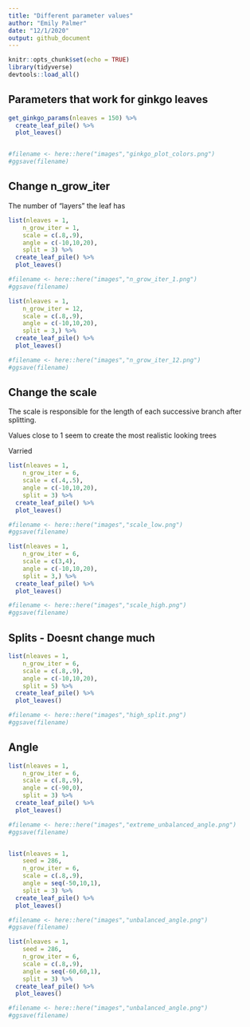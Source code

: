 ```yaml
---
title: "Different parameter values"
author: "Emily Palmer"
date: "12/1/2020"
output: github_document
---
```


```r
knitr::opts_chunk$set(echo = TRUE)
library(tidyverse)
devtools::load_all()
```

## Parameters that work for ginkgo leaves

```r
get_ginkgo_params(nleaves = 150) %>% 
  create_leaf_pile() %>% 
  plot_leaves()


#filename <- here::here("images","ginkgo_plot_colors.png")
#ggsave(filename)
```



## Change n_grow_iter

The number of "layers" the leaf has 

```r
list(nleaves = 1,
    n_grow_iter = 1,
    scale = c(.8,.9),
    angle = c(-10,10,20),
    split = 3) %>% 
  create_leaf_pile() %>% 
  plot_leaves()

#filename <- here::here("images","n_grow_iter_1.png")
#ggsave(filename)

list(nleaves = 1,
    n_grow_iter = 12,
    scale = c(.8,.9),
    angle = c(-10,10,20),
    split = 3,) %>% 
  create_leaf_pile() %>% 
  plot_leaves()

#filename <- here::here("images","n_grow_iter_12.png")
#ggsave(filename)

```

## Change the scale 

The scale is responsible for the length of each successive branch after splitting. 

Values close to 1 seem to create the most realistic looking trees

Varried

```r
list(nleaves = 1,
    n_grow_iter = 6,
    scale = c(.4,.5),
    angle = c(-10,10,20),
    split = 3) %>% 
  create_leaf_pile() %>% 
  plot_leaves()

#filename <- here::here("images","scale_low.png")
#ggsave(filename)

list(nleaves = 1,
    n_grow_iter = 6,
    scale = c(3,4),
    angle = c(-10,10,20),
    split = 3,) %>% 
  create_leaf_pile() %>% 
  plot_leaves()

#filename <- here::here("images","scale_high.png")
#ggsave(filename)
```

## Splits - Doesnt change much 

```r
list(nleaves = 1,
    n_grow_iter = 6,
    scale = c(.8,.9),
    angle = c(-10,10,20),
    split = 5) %>% 
  create_leaf_pile() %>% 
  plot_leaves()

#filename <- here::here("images","high_split.png")
#ggsave(filename)
```

## Angle 
```r
list(nleaves = 1,
    n_grow_iter = 6,
    scale = c(.8,.9),
    angle = c(-90,0),
    split = 3) %>% 
  create_leaf_pile() %>% 
  plot_leaves()

#filename <- here::here("images","extreme_unbalanced_angle.png")
#ggsave(filename)


list(nleaves = 1,
    seed = 286,
    n_grow_iter = 6,
    scale = c(.8,.9),
    angle = seq(-50,10,1),
    split = 3) %>% 
  create_leaf_pile() %>% 
  plot_leaves()

#filename <- here::here("images","unbalanced_angle.png")
#ggsave(filename)

list(nleaves = 1,
    seed = 286,
    n_grow_iter = 6,
    scale = c(.8,.9),
    angle = seq(-60,60,1),
    split = 3) %>% 
  create_leaf_pile() %>% 
  plot_leaves()

#filename <- here::here("images","unbalanced_angle.png")
#ggsave(filename)
```
